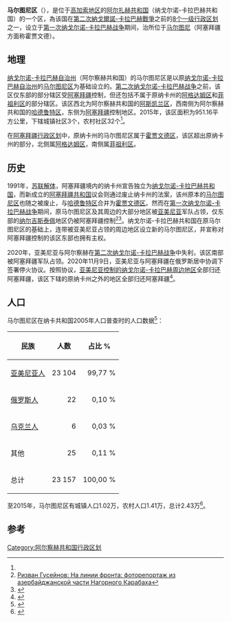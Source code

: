{{NoteTA
| G1 = 地名翻譯
}}
{{For|其他名为“马尔图尼”的事物|马尔图尼}}
{{Infobox settlement
| name                    = 马尔图尼
| native_name             = {{lang|hy|Մարտունու շրջան}}
| type                    = [[阿尔察赫行政区划|区]]
| image_map               = File:Administrative divisions of the Republic of Artsakh.svg
| map_caption             = 图中标注“4”的为马尔图尼区
| seat_type               = 區治
| seat                    = [[霍賈文德|马尔图尼]]
| leader_title            = 
| leader_name             = 
| area_total_km2          = 951.16
| population_total        = 約24,300
| population_as_of        = 2015年
| population_density_km2  = 
| postal_code_type        = 
| postal_code             = 
| area_code_type          = 
| area_code               = 
| iso_code                = 
| website                 = http://gov.nkr.am/hy/regions/details/49/
}}
'''马尔图尼区'''（{{lang-hy|Մարտունու շրջան}}），是位于[[高加索地区|高加索地区]]的[[阿尔扎赫共和国|阿尔扎赫共和国]]（纳戈尔诺-卡拉巴赫共和国）的一个区，為该国在[[2020年納戈爾諾-卡拉巴赫戰爭|第二次納戈爾諾-卡拉巴赫戰爭]]之前的[[阿尔扎赫行政区划|8个一级行政区划]]之一，设立于[[纳戈尔诺-卡拉巴赫战争|第一次纳戈尔诺-卡拉巴赫战争]]期间，治所位于[[霍賈文德|马尔图尼]]（阿塞拜疆方面称霍贾文德）。

== 地理 ==
[[纳戈尔诺-卡拉巴赫自治州|纳戈尔诺-卡拉巴赫自治州]]（阿尔察赫共和国）的马尔图尼区是以原[[纳戈尔诺-卡拉巴赫自治州|纳戈尔诺-卡拉巴赫自治州]]的[[马尔图尼区_(纳卡州)|马尔图尼区]]为基础设立的。[[2020年納戈爾諾-卡拉巴赫戰爭|第二次纳戈尔诺-卡拉巴赫战争]]之前，该区仅东部的部分辖区受[[阿塞拜疆|阿塞拜疆]]控制，但还包括不属于原纳卡州的[[阿格达姆区|阿格达姆区]]和[[菲祖利区|菲祖利区]]的部分辖区。该区西北为阿尔察赫共和国的[[阿斯凯兰区_(阿尔察赫)|阿斯凯兰区]]，西南侧为阿尔察赫共和国的[[哈德鲁特区_(阿尔察赫)|哈德鲁特区]]，东侧为[[阿塞拜疆|阿塞拜疆]]控制地区。2015年，该区面积为951.16平方公里，下辖城镇社区3个，农村社区32个<ref name="2015FIGURES" />。

在[[阿塞拜疆行政区划|阿塞拜疆行政区划]]中，原纳卡州的马尔图尼区属于[[霍贾文德区|霍贾文德区]]，该区超出原纳卡州的部分，北侧属[[阿格达姆区|阿格达姆区]]，南侧属[[菲祖利区|菲祖利区]]。

== 历史 ==
1991年，[[苏联解体|苏联解体]]，阿塞拜疆境内的纳卡州宣告独立为[[纳戈尔诺-卡拉巴赫共和国|纳戈尔诺-卡拉巴赫共和国]]，而新成立的[[阿塞拜疆共和国|阿塞拜疆共和国]]议会则通过废止纳卡州的法案，该州原本的[[马尔图尼区_(纳卡州)|马尔图尼区]]也随之被废止，与[[哈德鲁特区_(纳卡州)|哈德鲁特区]]合并为[[霍賈文德區|霍贾文德区]]。然而在[[第一次纳戈尔诺-卡拉巴赫战争|第一次纳戈尔诺-卡拉巴赫战争]]期间，原马尔图尼区及其周边的大部分地区被[[亚美尼亚|亚美尼亚]]军队占领，仅东部的[[纳尔吉斯泰佩|纳尔吉斯泰佩]]地区仍被阿塞拜疆控制<ref>[http://регнум.рф/news/fd-abroad/azeri/1460391.html Ризван Гусейнов: На линии фронта: фоторепортаж из азербайджанской части Нагорного Карабаха]{{Dead link}}</ref><ref>{{Cite web |url=http://news.bakililar.az/news_karabaxskiy_konflikt_na_17108.html |title=Карабахский конфликт на грани разрешения? |access-date=2020-12-06 |archive-date=2016-03-05 |archive-url=https://web.archive.org/web/20160305012111/http://news.bakililar.az/news_karabaxskiy_konflikt_na_17108.html |dead-url=no }}</ref>。纳戈尔诺-卡拉巴赫共和国在原马尔图尼区的基础上，连带被亚美尼亚占领的周边地区设立新的马尔图尼区，并宣称对阿塞拜疆控制的该区东部也拥有主权。

2020年，亚美尼亚与阿尔察赫在[[2020年納戈爾諾-卡拉巴赫戰爭|第二次纳戈尔诺-卡拉巴赫战争]]中失利，该区南部被阿塞拜疆军队占领。2020年11月9日，亚美尼亚与阿塞拜疆在俄罗斯居中协调下签署停火协议。按照协议，[[亞美尼亞控制的納戈爾諾-卡拉巴赫周邊地區|亚美尼亚控制的纳戈尔诺-卡拉巴赫周边地区]]全部归还阿塞拜疆，该区下辖的原纳卡州之外的地区全部归还阿塞拜疆<ref>{{cite web |url=https://www.themoscowtimes.com/2020/11/09/armenian-pm-announces-end-to-nagorno-karabakh-hostilities-a71997 |title=Moscow confirms peace deal signed, complete cessation of hostilities. |author=<!--Not stated--> |date=9 November 2020 |website= |publisher=The Moscow Times |access-date= |archive-date=2020-11-15 |archive-url=https://web.archive.org/web/20201115170217/https://www.themoscowtimes.com/2020/11/10/russian-peacekeepers-head-to-nagorno-karabakh-after-peace-deal-a71997 |dead-url=no }}</ref>。

== 人口 ==
马尔图尼区在纳卡共和国2005年人口普查时的人口数据<ref>{{cite web|url=http://pop-stat.mashke.org/nkr-ethnic2005.htm|title=Национальный состав населения самопровозглашённой Нагорно-Карабахской Республики по переписи 2005 года|website=Population statistics of Eastern Europe & former USSR|access-date=2020-12-05|archive-date=2020-07-22|archive-url=https://web.archive.org/web/20200722183744/http://pop-stat.mashke.org/nkr-ethnic2005.htm|dead-url=no}}</ref>：
{| class="wikitable"
|-
!民族 !!人数 !!占比 %
|-
|[[亚美尼亚人|亚美尼亚人]]
| align="right" | 23 104
| align="right" | 99,77 %
|-
|[[俄罗斯人|俄罗斯人]]
| align="right" | 22
| align="right" | 0,10 %
|-
|[[乌克兰人|乌克兰人]]
| align="right" | 6
| align="right" | 0,03 %
|-
|其他
| align="right" | 25
| align="right" | 0,11 %
|-
|总计
| align="right" | 23 157
| align="right" | 100,00 %
|}

至2015年，马尔图尼区有城镇人口1.02万，农村人口1.41万，总计2.43万<ref name="2015FIGURES">{{cite web |title=2015 – NAGORNO KARABAKH IN FIGURES statistical booklet |url=http://stat-nkr.am/files/publications/2015/LXH_tverov_2015.pdf |website=stat-nkr.am |accessdate=2020-12-05 |archive-date=2020-09-12 |archive-url=https://web.archive.org/web/20200912090543/http://stat-nkr.am/files/publications/2015/LXH_tverov_2015.pdf |dead-url=no }}</ref>。

== 参考 ==
{{reflist|30em}}

{{阿尔察赫行政区划}}

[[Category:阿尔察赫共和国行政区划|Category:阿尔察赫共和国行政区划]]